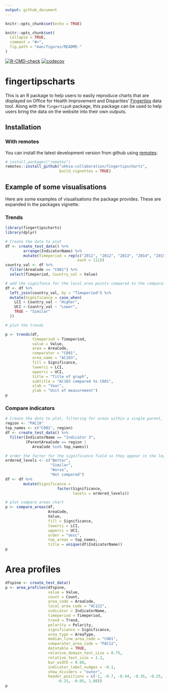 ```yaml
---
output: github_document
---
```


```r
knitr::opts_chunk$set(echo = TRUE)
```

<!-- README.md is generated from README.Rmd. Please edit that file -->

```r
knitr::opts_chunk$set(
  collapse = TRUE,
  comment = "#>",
  fig.path = "man/figures/README-"
)
```

[![R-CMD-check](https://github.com/publichealthengland/fingertipscharts/workflows/R-CMD-check/badge.svg)](https://github.com/publichealthengland/fingertipscharts/actions)
[![codecov](https://codecov.io/gh/publichealthengland/fingertipscharts/branch/master/graph/badge.svg?token=D2X7WL46CC)](https://codecov.io/gh/publichealthengland/fingertipscharts)

# fingertipscharts

This is an R package to help users to easily reproduce charts that are displayed on Office for Health Improvement and Disparities' [Fingertips](http://fingertips.phe.org.uk/) data tool. Along with the `fingertipsR` package, this package can be used to help users bring the data on the website into their own outputs.

## Installation

### With remotes

You can install the latest development version from github using [remotes](https://github.com/r-lib/remotes):

```r
# install.packages("remotes")
remotes::install_github("ukhsa-collaboration/fingertipscharts",
                        build_vignettes = TRUE)
```


## Example of some visualisations

Here are some examples of visualisations the package provides. These are expanded in the packages vignette.

### Trends

```r
library(fingertipscharts)
library(dplyr)

# Create the data to plot
df <- create_test_data() %>%
        arrange(IndicatorName) %>%
        mutate(Timeperiod = rep(c("2011", "2012", "2013", "2014", "2015", "2016"),
                                each = 111))
country_val <- df %>%
  filter(AreaCode == "C001") %>%
  select(Timeperiod, Country_val = Value)

# add the signifance for the local area points compared to the comparator
df <- df %>%
  left_join(country_val, by = "Timeperiod") %>%
  mutate(Significance = case_when(
    LCI > Country_val ~ "Higher",
    UCI < Country_val ~ "Lower",
    TRUE ~ "Similar"
  ))

# plot the trends

p <- trends(df,
            timeperiod = Timeperiod,
            value = Value,
            area = AreaCode,
            comparator = "C001",
            area_name = "AC103",
            fill = Significance,
            lowerci = LCI,
            upperci = UCI,
            title = "Title of graph",
            subtitle = "AC103 compared to C001",
            xlab = "Year",
            ylab = "Unit of measurement")
p
```

### Compare indicators

```r
# Create the data to plot, filtering for areas within a single parent, and also the parent and the national area
region <- "PAC10"
top_names <- c("C001", region)
df <- create_test_data() %>%
  filter(IndicatorName == "Indicator 3",
         (ParentAreaCode == region |
            AreaCode %in% top_names))

# order the factor for the significance field so they appear in the legend in the desired order
ordered_levels <- c("Better",
                    "Similar", 
                    "Worse",
                    "Not compared")
df <- df %>%
        mutate(Significance = 
                       factor(Significance,
                              levels = ordered_levels))

# plot compare areas chart
p <- compare_areas(df,
                   AreaCode, 
                   Value,
                   fill = Significance,
                   lowerci = LCI,
                   upperci = UCI,
                   order = "desc",
                   top_areas = top_names,
                   title = unique(df$IndicatorName))
p
```

# Area profiles

```r
dfspine <- create_test_data()
p <- area_profiles(dfspine,
                   value = Value,
                   count = Count,
                   area_code = AreaCode,
                   local_area_code = "AC122",
                   indicator = IndicatorName,
                   timeperiod = Timeperiod,
                   trend = Trend,
                   polarity = Polarity,
                   significance = Significance,
                   area_type = AreaType,
                   median_line_area_code = "C001",
                   comparator_area_code = "PAC12",
                   datatable = TRUE,
                   relative_domain_text_size = 0.75,
                   relative_text_size = 1.2,
                   bar_width = 0.68,
                   indicator_label_nudgex = -0.1,
                   show_dividers = "outer",
                   header_positions = c(-1, -0.7, -0.44, -0.35, -0.25,
                       -0.15, -0.05, 1.08))
p
```

